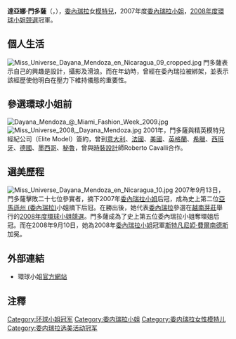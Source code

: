 {{Infobox Model
| name          = 達亞娜·門多薩
| image         = Miss Universe Dayana Mendoza en Nicaragua 11.jpg
| imagesize     = 180px
| caption       = 2007年度[[委內瑞拉小姐|委內瑞拉小姐]]、[[2008年度環球小姐競選|2008年度環球小姐]]冠軍
| birthname     = 達亞娜·薩布里納·門多薩·蒙卡達
| birthdate     = {{birth date and age|1986|06|01}}
| location      = {{VEN}}[[卡拉卡斯|卡拉卡斯]]
| deathdate     =
| deathplace    =
| height        = {{height|m=1.76}} <ref name="FMD"/>
| weight        =
| haircolor     = 棕色
| eyecolor      = 綠色
| measurements  = 33.5-23-35 <ref name="FMD">{{cite website|publisher=Fashion Model Directory|title=Profile of fashion model Dayana Mendoza|url=http://www.fashionmodeldirectory.com/models/dayana_mendoza |accessdate=2008-07-14}}</ref>
| dress size    =
| shoesize      =
| agency        =
| alias(es)     =
| spouse        =
| homepage      =
}}
'''達亞娜·門多薩'''（{{lang-es|Dayana Mendoza}}，{{bd|1986年|6月1日||}}），[[委內瑞拉|委內瑞拉]]女[[模特兒|模特兒]]，2007年度[[委內瑞拉小姐|委內瑞拉小姐]]，[[2008年度環球小姐競選|2008年度環球小姐競選]]冠軍。

== 個人生活 ==
[[File:Miss_Universe_Dayana_Mendoza_en_Nicaragua_09_cropped.jpg|thumb]]
門多薩表示自己的興趣是設計，攝影及滑浪。而在年幼時，曾經在委內瑞拉被綁架，並表示該經歷使他明白在壓力下維持儀態的重要性。

== 參選環球小姐前 ==
[[File:Dayana_Mendoza_@_Miami_Fashion_Week_2009.jpg|thumb]]
[[File:Miss_Universe_2008,_Dayana_Mendoza.jpg|thumb]]
2001年，門多薩與精英模特兒經紀公司（Elite Model）簽約，曾到[[意大利|意大利]]、[[法國|法國]]、[[美國|美國]]、[[英格蘭|英格蘭]]、[[希臘|希臘]]、[[西班牙|西班牙]]、[[德國|德國]]、[[墨西哥|墨西哥]]、[[秘魯|秘魯]]，曾與[[時裝設計|時裝設計]]師Roberto Cavalli合作。

== 選美歷程 ==
[[File:Miss_Universe_Dayana_Mendoza_en_Nicaragua_10.jpg|thumb]]
2007年9月13日，門多薩擊敗二十七位參實者，摘下2007年[[委內瑞拉小姐|委內瑞拉小姐]]后冠，成為史上第二位[[亞馬遜州_(委內瑞拉)|亞馬遜州 (委內瑞拉)]]小姐摘下后冠。在勝出後，她代表[[委內瑞拉|委內瑞拉]]參選在[[越南芽莊|越南芽莊]]舉行的[[2008年度環球小姐競選|2008年度環球小姐競選]]。門多薩成為了史上第五位委內瑞拉小姐奪環姐后冠。而在2008年9月10日，她為2008年[[委內瑞拉小姐|委內瑞拉小姐]]冠軍[[斯特凡尼婭·費爾南德斯|斯特凡尼婭·費爾南德斯]]加冕。

== 外部連結 ==
* {{en}}環球小姐[http://www.missuniverse.com 官方網站]

== 注釋 ==
<references/>

{{start box}}
{{succession box|
 before=[[森理世|森理世]]|
 title=[[環球小姐|環球小姐]]|
 years=[[2008年度環球小姐競選|2008]]|
 after=[[斯特凡尼婭·費爾南德斯|斯特凡尼婭·費爾南德斯]]
}}
{{end box}}

{{DEFAULTSORT:Mendoza, Dayana}}
[[Category:环球小姐冠军|Category:环球小姐冠军]]
[[Category:委内瑞拉小姐|Category:委内瑞拉小姐]]
[[Category:委内瑞拉女性模特儿|Category:委内瑞拉女性模特儿]]
[[Category:委内瑞拉选美活动冠军|Category:委内瑞拉选美活动冠军]]
